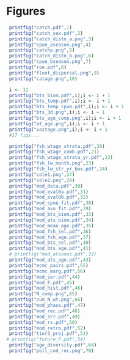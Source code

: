 # Figures
```r
 printfig("catch.pdf",1)
 printfig("catch_sex.pdf",2)
 printfig("catch_distn_a.png",3)
 printfig("cpue_aseason.png",4)
 printfig("catchp.png",5)
 printfig("catch_distn_b.png",6)
 printfig("cpue_bseason.png",7)
 printfig("roe.pdf",8)
 printfig("fleet_dispersal.png",9)
 printfig("catage.png",10)
``` 

\clearpage

```r
 i <- 11
 printfig("bts_biom.pdf",i);i <- i + 1
 printfig("bts_temp.pdf",i);i <- i + 1
 printfig("bts_temp_cpue.pdf",i);i <- i + 1
 printfig("bts_3d.png",i);i <- i + 1
 printfig("bts_age_comp.png",i);i <- i + 1
 printfig("at_age.png",i);i <- i + 1
 printfig("vastage.png",i);i <- i + 1 
 #17 figs...
```
```r
 printfig("fsh_wtage_strata.pdf",20)
 printfig("fsh_wtage_comb.pdf",21)
 printfig("fsh_wtage_strata_yr.pdf",22)
 printfig("fsh_lw_month.png",23)
 printfig("fsh_lw_str_yr_box.pdf",24)
 printfig("cole1.png",27)
 printfig("cole2.png",28)
 printfig("mod_data.pdf",30)
 printfig("mod_eval0a.pdf",31)
 printfig("mod_eval0b.pdf",32)
 printfig("mod_cpue_fit.pdf",38)
 printfig("mod_avo_fit.pdf",39)
 printfig("mod_bts_biom.pdf",33)
 printfig("mod_ats_biom.pdf",34)
 printfig("mod_mean_age.pdf",35)
 printfig("mod_fsh_sel.pdf",36)
 printfig("mod_fsh_age.pdf",37)
 printfig("mod_bts_sel.pdf",40)
 printfig("mod_bts_age.pdf",41)
 # printfig("mod_atsones.pdf",32)
 printfig("mod_ats_age.pdf",43)
 printfig("mcmc_pairs.pdf",55)
 printfig("mcmc_marg.pdf",56)
 printfig("mod_ser.pdf",44)
 printfig("mod_F.pdf",45)
 printfig("mod_hist.pdf",46)
 printfig("N_comp.png",65)
 printfig("cum_N_wt.png",66)
 printfig("mod_phase.pdf",47)
 printfig("mod_rec.pdf",48)
 printfig("mod_srr.pdf",49)
 printfig("mod_rs.pdf",50)
 printfig("mod_retro.pdf",52)
 printfig("tier3_proj.pdf",53)
# printfig("future_F.pdf",54)
 printfig("age_diversity.pdf",64)
 printfig("poll_cod_rec.png",70)
```

\clearpage

